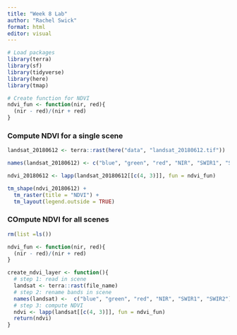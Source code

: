 ```yaml
---
title: "Week 8 Lab"
author: "Rachel Swick"
format: html
editor: visual
---
```


```r
# Load packages
library(terra)
library(sf)
library(tidyverse)
library(here)
library(tmap)
```

```r
# Create function for NDVI
ndvi_fun <- function(nir, red){
  (nir - red)/(nir + red)
}
```

### Compute NDVI for a single scene

```r
landsat_20180612 <- terra::rast(here("data", "landsat_20180612.tif"))

names(landsat_20180612) <- c("blue", "green", "red", "NIR", "SWIR1", "SWIR2")

ndvi_20180612 <- lapp(landsat_20180612[[c(4, 3)]], fun = ndvi_fun)

tm_shape(ndvi_20180612) +
  tm_raster(title = "NDVI") +
  tm_layout(legend.outside = TRUE)
```

### COmpute NDVI for all scenes

```r
rm(list =ls())

ndvi_fun <- function(nir, red){
  (nir - red)/(nir + red)
}
```

```r
create_ndvi_layer <- function(){
  # step 1: read in scene
  landsat <- terra::rast(file_name)
  # step 2: rename bands in scene
  names(landsat) <-  c("blue", "green", "red", "NIR", "SWIR1", "SWIR2")
  # step 3: compute NDVI
  ndvi <- lapp(landsat[[c(4, 3)]], fun = ndvi_fun)
  return(ndvi)
}
```
















